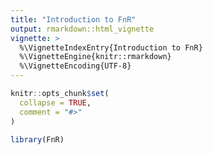 ```yaml
---
title: "Introduction to FnR"
output: rmarkdown::html_vignette
vignette: >
  %\VignetteIndexEntry{Introduction to FnR}
  %\VignetteEngine{knitr::rmarkdown}
  %\VignetteEncoding{UTF-8}
---
```


```r
knitr::opts_chunk$set(
  collapse = TRUE,
  comment = "#>"
)
```

```r
library(FnR)
```
